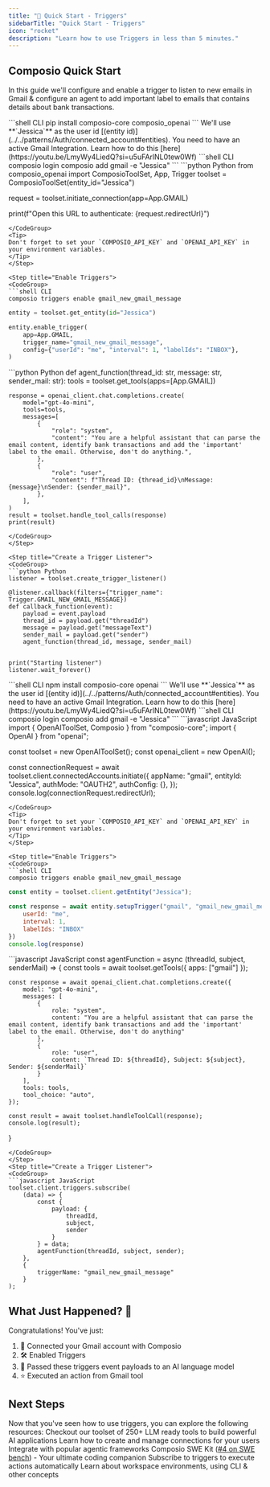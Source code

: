 ```yaml
---
title: "🚀 Quick Start - Triggers"
sidebarTitle: "Quick Start - Triggers"
icon: "rocket"
description: "Learn how to use Triggers in less than 5 minutes."
---
```


## Composio Quick Start
In this guide we'll configure and enable a trigger to listen to new emails in Gmail & configure an agent to add important label to emails that contains details about bank transactions.

<Tabs>
<Tab title="Python">
<Steps>

<Step title="Install Libraries">
```shell CLI
pip install composio-core composio_openai
```
</Step>

<Step title="Connect Your Gmail Account">
We'll use **`Jessica`** as the user id [(entity id)](../../patterns/Auth/connected_account#entities).
<Info>You need to have an active Gmail Integration. Learn how to do this [here](https://youtu.be/LmyWy4LiedQ?si=u5uFArlNL0tew0Wf)</Info>

<CodeGroup>
```shell CLI
composio login 
composio add gmail -e "Jessica"
```
```python Python
from composio_openai import ComposioToolSet, App, Trigger
toolset = ComposioToolSet(entity_id="Jessica")

request = toolset.initiate_connection(app=App.GMAIL)

print(f"Open this URL to authenticate: {request.redirectUrl}")
```
</CodeGroup>
<Tip>
Don't forget to set your `COMPOSIO_API_KEY` and `OPENAI_API_KEY` in your environment variables.
</Tip>
</Step>

<Step title="Enable Triggers">
<CodeGroup>
```shell CLI
composio triggers enable gmail_new_gmail_message
```
```python Python
entity = toolset.get_entity(id="Jessica")

entity.enable_trigger(
    app=App.GMAIL,
    trigger_name="gmail_new_gmail_message",
    config={"userId": "me", "interval": 1, "labelIds": "INBOX"},
)
```
</CodeGroup>
</Step>

<Step title="Create an Agent">
<CodeGroup>
```python Python
def agent_function(thread_id: str, message: str, sender_mail: str):
    tools = toolset.get_tools(apps=[App.GMAIL])

    response = openai_client.chat.completions.create(
        model="gpt-4o-mini",
        tools=tools,
        messages=[
            {
                "role": "system",
                "content": "You are a helpful assistant that can parse the email content, identify bank transactions and add the 'important' label to the email. Otherwise, don't do anything.",
            },
            {
                "role": "user",
                "content": f"Thread ID: {thread_id}\nMessage: {message}\nSender: {sender_mail}",
            },
        ],
    )
    result = toolset.handle_tool_calls(response)
    print(result)
```
</CodeGroup>
</Step>

<Step title="Create a Trigger Listener">
<CodeGroup>
```python Python
listener = toolset.create_trigger_listener()

@listener.callback(filters={"trigger_name": Trigger.GMAIL_NEW_GMAIL_MESSAGE})
def callback_function(event):
    payload = event.payload
    thread_id = payload.get("threadId")
    message = payload.get("messageText")
    sender_mail = payload.get("sender")
    agent_function(thread_id, message, sender_mail)


print("Starting listener")
listener.wait_forever()
```
</CodeGroup>
</Step>
</Steps>
</Tab>

<Tab title="JavaScript">
<Steps>
<Step title="Install Libraries">
<CodeGroup>
```shell CLI
npm install composio-core openai
```
</CodeGroup>
</Step>

<Step title="Connect Your Gmail Account">
We'll use **`Jessica`** as the user id [(entity id)](../../patterns/Auth/connected_account#entities).
<Info>You need to have an active Gmail Integration. Learn how to do this [here](https://youtu.be/LmyWy4LiedQ?si=u5uFArlNL0tew0Wf)</Info>

<CodeGroup>
```shell CLI
composio login
composio add gmail -e "Jessica" 
```
```javascript JavaScript
import { OpenAIToolSet, Composio } from "composio-core";
import { OpenAI } from "openai";

const toolset = new OpenAIToolSet();
const openai_client = new OpenAI();

const connectionRequest = await toolset.client.connectedAccounts.initiate({
    appName: "gmail",
    entityId: "Jessica",
    authMode: "OAUTH2",
    authConfig: {},
});
console.log(connectionRequest.redirectUrl);
```
</CodeGroup>
<Tip>
Don't forget to set your `COMPOSIO_API_KEY` and `OPENAI_API_KEY` in your environment variables.
</Tip>
</Step>

<Step title="Enable Triggers">
<CodeGroup>
```shell CLI
composio triggers enable gmail_new_gmail_message
```
```javascript JavaScript
const entity = toolset.client.getEntity("Jessica");

const response = await entity.setupTrigger("gmail", "gmail_new_gmail_message", {
    userId: "me",
    interval: 1,
    labelIds: "INBOX"
})
console.log(response)
```
</CodeGroup>
</Step>

<Step title="Create an Agent">
<CodeGroup>
```javascript JavaScript
const agentFunction = async (threadId, subject, senderMail) => {
    const tools = await toolset.getTools({ apps: ["gmail"] });

    const response = await openai_client.chat.completions.create({
        model: "gpt-4o-mini",
        messages: [
            {
                role: "system",
                content: "You are a helpful assistant that can parse the email content, identify bank transactions and add the 'important' label to the email. Otherwise, don't do anything"
            },
            {
                role: "user",
                content: `Thread ID: ${threadId}, Subject: ${subject}, Sender: ${senderMail}`
            }
        ],
        tools: tools,
        tool_choice: "auto",
    });

    const result = await toolset.handleToolCall(response);
    console.log(result);
}
```
</CodeGroup>
</Step>
<Step title="Create a Trigger Listener">
<CodeGroup>
```javascript JavaScript
toolset.client.triggers.subscribe(
    (data) => {
        const {
            payload: {
                threadId,
                subject,
                sender
            }
        } = data;
        agentFunction(threadId, subject, sender);
    },
    {
        triggerName: "gmail_new_gmail_message"
    }
);
```
</CodeGroup>
</Step>

</Steps>
</Tab>
</Tabs>

## What Just Happened? 🎉

Congratulations! You've just:

1. 🔐 Connected your Gmail account with Composio
2. 🛠 Enabled Triggers
3. 🧠 Passed these triggers event payloads to an AI language model
4. ⭐ Executed an action from Gmail tool

## Next Steps
Now that you've seen how to use triggers, you can explore the following resources:
<CardGroup cols={2}>
<Card title="Tools" href="../../patterns/tools/what-are-tools">
Checkout our toolset of 250+ LLM ready tools to build powerful AI applications
</Card>
<Card title="Connections" href="patterns/Auth/connected_account">
Learn how to create and manage connections for your users
</Card>
<Card title="Compatible Agentic Frameworks" href="/framework/autogen">
Integrate with popular agentic frameworks
</Card>
<Card title="Kits" href="../../swekit/introduction">
Composio SWE Kit ([#4 on SWE bench](https://www.swebench.com)) - Your ultimate coding companion
</Card>
<Card title="Triggers" href="/patterns/triggers/triggers">
Subscribe to triggers to execute actions automatically
</Card>
<Card title="Other Concepts" href="../../introduction/foundations/components/workspace">
Learn about workspace environments, using CLI & other concepts
</Card>
</CardGroup>